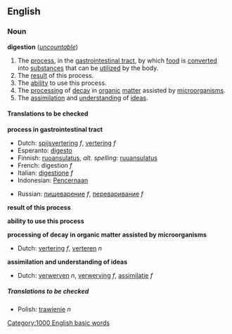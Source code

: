 ==English==
===Noun===
{{wikipedia}}
'''digestion''' (''[[uncountable]]'')

#The [[process]], in the [[gastrointestinal tract]], by which [[food]] is [[convert]]ed into [[substance]]s that can be [[utilize]]d by the body.
#The [[result]] of this process.
#The [[ability]] to use this process.
#The [[processing]] of [[decay]] in [[organic]] [[matter]] assisted by [[microorganism]]s.
#The [[assimilation]] and [[understanding]] of [[idea]]s.

====Translations to be checked====

'''process in gastrointestinal tract'''
{{top}}
*Dutch: [[spijsvertering]] ''f'', [[vertering]] ''f''
*Esperanto: [[digesto]]
*Finnish: [[ruoansulatus]], ''alt. spelling:'' [[ruuansulatus]]
*French: digestion ''f''
*Italian: [[digestione]] ''f''
*Indonesian: [[Pencernaan]] 
{{mid}}
*Russian: [[пищеварение]] ''f'', [[переваривание]] ''f''
{{bottom}}

'''result of this process'''
{{top}}
{{mid}}
{{bottom}}

'''ability to use this process'''
{{top}}
{{mid}}
{{bottom}}

'''processing of decay in organic matter assisted by microorganisms'''
{{top}}
*Dutch: [[vertering]] ''f'', [[verteren]] ''n''
{{mid}}
{{bottom}}

'''assimilation and understanding of ideas'''
{{top}}
*Dutch: [[verwerven]] ''n'', [[verwerving]] ''f'', [[assimilatie]] ''f''
{{mid}}
{{bottom}}

=====Translations to be checked=====
<!--Remove this section once all of the translations below have been moved into the tables above.-->
{{checktrans}}

*Polish: [[trawienie]] ''n''

[[Category:1000 English basic words]]